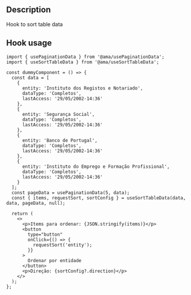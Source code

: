 
<Meta title="Hooks/Use Sort Table Data/Use Sort Table Data Docs" />

<h2>Description</h2>

<p>Hook to sort table data</p>

<h2>Hook usage</h2>

```tsx
import { usePaginationData } from '@ama/usePaginationData';
import { useSortTableData } from '@ama/useSortTableData';

const dummyComponent = () => {
  const data = [
    {
      entity: 'Instituto dos Registos e Notariado',
      dataType: 'Completos',
      lastAccess: '29/05/2002-14:36'
    },
    {
      entity: 'Segurança Social',
      dataType: 'Completos',
      lastAccess: '29/05/2002-14:36'
    },
    {
      entity: 'Banco de Portugal',
      dataType: 'Completos',
      lastAccess: '29/05/2002-14:36'
    },
    {
      entity: 'Instituto do Emprego e Formação Profissional',
      dataType: 'Completos',
      lastAccess: '29/05/2002-14:36'
    }
  ];
  const pageData = usePaginationData(5, data);
  const { items, requestSort, sortConfig } = useSortTableData(data, data, pageData, null);

  return (
    <>
      <p>Items para ordenar: {JSON.stringify(items)}</p>
      <button
        type="button"
        onClick={() => {
          requestSort('entity');
        }}
      >
        Ordenar por entidade
      </button>
      <p>Direção: {sortConfig?.direction}</p>
    </>
  );
};
```
